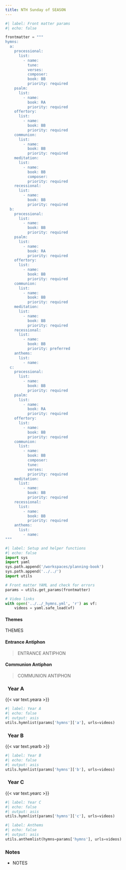 ```yaml
---
title: NTH Sunday of SEASON
---
```


```python
#| label: Front matter params
#| echo: false

frontmatter = """
hymns:
  a:
    processional:
      list:
        - name: 
          tune: 
          verses: 
          composer: 
          book: BB
          priority: required
    psalm:
      list:
        - name: 
          book: RA
          priority: required
    offertory:
      list:
        - name: 
          book: BB
          priority: required
    communion:
      list:
        - name: 
          book: BB
          priority: required
    meditation:
      list:
        - name: 
          book: BB
          composer: 
          priority: required
    recessional:
      list:
        - name: 
          book: BB
          priority: required
  b:
    processional:
      list:
        - name: 
          book: BB
          priority: required
    psalm:
      list:
        - name: 
          book: RA
          priority: required
    offertory:
      list:
        - name: 
          book: BB
          priority: required
    communion:
      list:
        - name: 
          book: BB
          priority: required
    meditation:
      list:
        - name: 
          book: BB
          priority: required
    recessional:
      list:
        - name: 
          book: BB
          priority: preferred
    anthems:
      list:
        - name: 
  c:
    processional:
      list:
        - name: 
          book: BB
          priority: required
    psalm:
      list:
        - name: 
          book: RA
          priority: required
    offertory:
      list:
        - name: 
          book: BB
          priority: required
    communion:
      list:
        - name: 
          book: BB
          composer: 
          tune: 
          verses: 
          priority: required
    meditation:
      list:
        - name: 
          book: BB
          priority: required
    recessional:
      list:
        - name: 
          book: BB
          priority: required
    anthems:
      list:
        - name: 
"""
```

```python
#| label: Setup and helper functions
#| echo: false
import sys
import yaml
sys.path.append('/workspaces/planning-book')
sys.path.append('../../')
import utils

# Front matter YAML and check for errors
params = utils.get_params(frontmatter)

# Video links
with open('../../_hymns.yml', 'r') as vf:
    videos = yaml.safe_load(vf)
```

:::  {.red}
#### **Themes**
:::

THEMES

:::  {.red}
#### **Entrance Antiphon**
:::

> ENTRANCE ANTIPHON  

:::  {.red}
#### **Communion Antiphon**
:::

> COMMUNION ANTIPHON

::: {.titlered}
### &nbsp; Year A
:::
{{< var text.yeara >}}

```python
#| label: Year A
#| echo: false
#| output: asis
utils.hymnlist(params['hymns']['a'], urls=videos)
```

::: {.titlered}
### &nbsp; Year B
:::
{{< var text.yearb >}}

```python
#| label: Year B
#| echo: false
#| output: asis
utils.hymnlist(params['hymns']['b'], urls=videos)
```

::: {.titlered}
### &nbsp; Year C
:::
{{< var text.yearc >}}

```python
#| label: Year C
#| echo: false
#| output: asis
utils.hymnlist(params['hymns']['c'], urls=videos)
```


```python
#| label: Anthems
#| echo: false
#| output: asis
utils.anthemlist(hymns=params['hymns'], urls=videos)
```

::: {.red}
### Notes
:::

* NOTES
